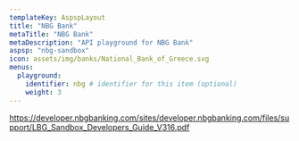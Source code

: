 ```yaml
---
templateKey: AspspLayout
title: "NBG Bank"
metaTitle: "NBG Bank"
metaDescription: "API playground for NBG Bank"
aspsp: "nbg-sandbox"
icon: assets/img/banks/National_Bank_of_Greece.svg
menus:
  playground: 
    identifier: nbg # identifier for this item (optional)
    weight: 3
---
```




https://developer.nbgbanking.com/sites/developer.nbgbanking.com/files/support/LBG_Sandbox_Developers_Guide_V316.pdf

